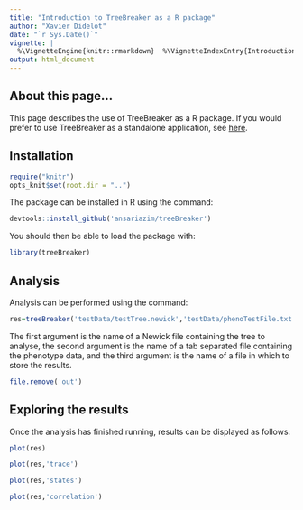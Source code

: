 ```yaml
---
title: "Introduction to TreeBreaker as a R package"
author: "Xavier Didelot"
date: "`r Sys.Date()`"
vignette: |
  %\VignetteEngine{knitr::rmarkdown}  %\VignetteIndexEntry{Introduction to TreeBreaker as a R package}    %\usepackage[utf8]{inputenc}
output: html_document
---
```


## About this page...

This page describes the use of TreeBreaker as a R package. If you would prefer to use TreeBreaker as a standalone application, see [here](https://github.com/ansariazim/treeBreaker). 

## Installation

```r
require("knitr")
opts_knit$set(root.dir = "..")
```

The package can be installed in R using the command:
```r
devtools::install_github('ansariazim/treeBreaker')
```

You should then be able to load the package with:
```r
library(treeBreaker)
```

## Analysis

Analysis can be performed using the command:
```r
res=treeBreaker('testData/testTree.newick','testData/phenoTestFile.txt','out')
```

The first argument is the name of a Newick file containing the tree to analyse, the second argument is the name of a tab separated file containing the phenotype data, and the third argument is the name of a file in which to store the results.

```r
file.remove('out')
```

## Exploring the results

Once the analysis has finished running, results can be displayed as follows:

```r
plot(res)
```

```r
plot(res,'trace')
```

```r
plot(res,'states')
```

```r
plot(res,'correlation')
```

